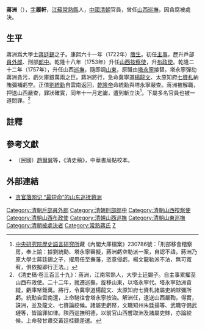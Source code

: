 {{明清人物信息框
| 姓名 = 蔣洲
| 原名 =
| 圖片名稱= 
| 圖片大小 = 240px
| 圖片說明 =
| 最高職務 = 山東巡撫
| 國家 = 大清
| 爵位 =
| 籍貫 = [[江蘇|江蘇]][[常熟縣|常熟縣]]
| 族裔 = 漢族
| 旗籍 = 
| 字號 = 字履軒
| 諡號 = 
| 出生日期 = 生年不詳
| 出生地點 = 
| 逝世日期 = 乾隆二十二年（1757年）
| 逝世地點 = 
| 墓葬 =
| 配偶 =
| 親屬 =（曾祖）[[蔣棻|蔣棻]]<br>（祖父）[[蔣伊|蔣伊]]<br>（父）[[蔣廷錫|蔣廷錫]]<br>（兄）[[蔣溥|蔣溥]]
| 出身 = 
*康熙六十一年二品廕生
| 經歷 = 
| 著作 =
}}

'''蔣洲'''（{{bd|？||1757年|catIdx=Jiang蔣}}），[[表字|字]]'''履軒'''，[[江蘇|江蘇]][[常熟縣|常熟縣]]人，[[中國|中國]][[清朝|清朝]]官員，曾任[[山西|山西]][[巡撫|巡撫]]，因貪腐被處決。

== 生平 ==
蔣洲爲大學士[[蔣廷錫|蔣廷錫]]之子。康熙六十一年（1722年）[[蔭生|蔭生]]。初任[[主事|主事]]，歷升戶部[[員外郎|員外郎]]、刑部[[郎中|郎中]]。乾隆十八年（1753年）升任[[山西|山西]][[按察使|按察使]]，升[[布政使|布政使]]。乾隆二十二年（1757年），升任山西[[巡撫|巡撫]]，隨即調[[山東|山東]]，原職由[[塔永寧|塔永寧]]接替。塔永寧彈劾蔣洲貪污，虧欠庫銀萬兩之巨。蔣洲將行，急命冀寧道[[楊龍文|楊龍文]]、太原知府[[七賚札|七賚札]]納賄彌補虧空。正值[[劉統勳|劉統勳]]自雲南返回，[[乾隆帝|乾隆帝]]命統勳與塔永寧嚴查。蔣洲被解職，押送山西嚴查，罪狀確實，同年十一月定讞，遭到斬立決<ref>[[中央研究院歷史語言研究所|中央研究院歷史語言研究所]]藏《內閣大庫檔案》230786號：「刑部移會稽察房，奉上諭：據劉統勳、塔永寧審擬，蔣洲虧空勒派一案，自認不諱，蔣洲乃原大學士蔣廷錫之子，擢用任至撫藩，恣意侵虧，楊文龍勒派不法，無可寬宥，俱依擬即行正法。」</ref>。下屬多名官員也被一道問罪。<ref>《清史稿·卷三百三十九》：蔣洲，江南常熟人，大學士廷錫子。自主事累擢至山西布政使。二十二年，就遷巡撫，旋移山東，以塔永寧代。塔永寧劾洲貪縱，虧庫帑鉅萬。將行，令冀寧道楊龍文、太原知府七賚札諸屬吏納賕彌所虧。統勳自雲南還，上命馳往會塔永寧按治。解洲任，逮送山西嚴鞫，得實，誅洲，並及龍文、七賚論絞候。諸屬吏虧帑，文職知州朱廷揚等、武職守備武璉等，皆論罪如律。陝西巡撫明德，以前官山西嘗取洲及諸屬吏賕，亦論絞候。上命發甘肅交黃廷桂聽差遣。</ref>

== 註釋 ==
{{reflist}}

== 參考文獻 ==
*（民國）[[趙爾巽|趙爾巽]]等，《清史稿》，中華書局點校本。

==外部連結==
*[http://www.china.com.cn/culture/txt/2009-12/24/content_19123416.htm 贪官落网记 “最短命”的山东巡抚蒋洲] {{Wayback|url=http://www.china.com.cn/culture/txt/2009-12/24/content_19123416.htm |date=20160305042529 }}

{{蔣棻家族}}
{{DEFAULTSORT:Jiang蔣}}
[[Category:清朝戶部員外郎|Category:清朝戶部員外郎]]
[[Category:清朝刑部郎中|Category:清朝刑部郎中]]
[[Category:清朝山西按察使|Category:清朝山西按察使]]
[[Category:清朝山西布政使|Category:清朝山西布政使]]
[[Category:清朝山西巡撫|Category:清朝山西巡撫]]
[[Category:清朝山東巡撫|Category:清朝山東巡撫]]
[[Category:清朝被處決者|Category:清朝被處決者]]
[[Category:常熟蔣氏|Category:常熟蔣氏]]
[[Category:蔣姓|Z]]